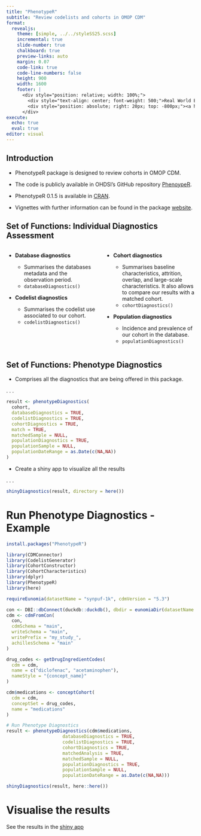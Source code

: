 ```yaml
---
title: "PhenotypeR"
subtitle: "Review codelists and cohorts in OMOP CDM"
format:
  revealjs: 
    theme: [simple, ../../styleSS25.scss]
    incremental: true   
    slide-number: true
    chalkboard: true
    preview-links: auto
    margin: 0.07
    code-link: true
    code-line-numbers: false
    height: 900
    width: 1600
    footer: |
      <div style="position: relative; width: 100%;">
        <div style="text-align: center; font-weight: 500;">Real World Evidence Summer School 2025</div>
        <div style="position: absolute; right: 20px; top: -800px;"><a href="../index.qmd" style="text-decoration: none;">⬅ Back to Practicals</a></div>
      </div>
execute:
  echo: true
  eval: true
editor: visual
---
```


## Introduction

-   PhenotypeR package is designed to review cohorts in OMOP CDM.

::: {style="margin-bottom: 10px;"}
:::

-   The code is publicly available in OHDSI's GitHub repository [PhenoypeR](https://github.com/OHDSI/PhenotypeR).

::: {style="margin-bottom: 10px;"}
:::

-   PhenotypeR 0.1.5 is available in [CRAN](https://cran.r-project.org/web/packages/PhenotypeR/index.html){.link}.

::: {style="margin-bottom: 10px;"}
:::

-   Vignettes with further information can be found in the package [website](https://ohdsi.github.io/PhenotypeR/){.link}.

## Set of Functions: Individual Diagnostics Assessment

::: {style="margin-bottom: 10px;"}
:::

::::::: columns
:::: {.column width="50%"}
-   **Database diagnostics**

    -   Summarises the databases metadata and the observation period.
    -   `databaseDiagnostics()`

::: {style="margin-bottom: 10px;"}
:::

-   **Codelist diagnostics**

    -   Summarises the codelist use associated to our cohort.
    -   `codelistDiagnostics()`
::::

:::: {.column width="50%"}
-   **Cohort diagnostics**

    -   Summarises baseline characteristics, attrition, overlap, and large-scale characteristics. It also allows to compare our results with a matched cohort.
    -   `cohortDiagnostics()`

::: {style="margin-bottom: 10px;"}
:::

-   **Population diagnostics**

    -   Incidence and prevalence of our cohort in the database.
    -   `populationDiagnostics()`
::::
:::::::

## Set of Functions: Phenotype Diagnostics
-   Comprises all the diagnostics that are being offered in this package.

. . .

```r
result <- phenotypeDiagnostics(
  cohort,
  databaseDiagnostics = TRUE,
  codelistDiagnostics = TRUE,
  cohortDiagnostics = TRUE,
  match = TRUE,
  matchedSample = NULL,
  populationDiagnostics = TRUE,
  populationSample = NULL,
  populationDateRange = as.Date(c(NA,NA))
)
```

-   Create a shiny app to visualize all the results

. . .

```r
shinyDiagnostics(result, directory = here())
```

# Run Phenotype Diagnostics - Example
```r
install.packages("PhenotypeR")

library(CDMConnector)
library(CodelistGenerator)
library(CohortConstructor)
library(CohortCharacteristics)
library(dplyr)
library(PhenotypeR)
library(here)

requireEunomia(datasetName = "synpuf-1k", cdmVersion = "5.3")

con <- DBI::dbConnect(duckdb::duckdb(), dbdir = eunomiaDir(datasetName = "synpuf-1k", cdmVersion = "5.3"))
cdm <- cdmFromCon(
  con, 
  cdmSchema = "main", 
  writeSchema = "main",
  writePrefix = "my_study_",
  achillesSchema = "main"
)

drug_codes <- getDrugIngredientCodes(
  cdm = cdm, 
  name = c("diclofenac", "acetaminophen"),
  nameStyle = "{concept_name}"
)

cdm$medications <- conceptCohort(
  cdm = cdm, 
  conceptSet = drug_codes, 
  name = "medications"
)

# Run Phenotype Diagnostics 
result <- phenotypeDiagnostics(cdm$medications,
                     databaseDiagnostics = TRUE,
                     codelistDiagnostics = TRUE,
                     cohortDiagnostics = TRUE,
                     matchedAnalysis = TRUE,
                     matchedSample = NULL,
                     populationDiagnostics = TRUE,
                     populationSample = NULL,
                     populationDateRange = as.Date(c(NA,NA)))

shinyDiagnostics(result, here::here())
```

# Visualise the results 
See the results in the [shiny app](https://dpa-pde-oxford.shinyapps.io/PhenotypeR_RWESummerSchool/)
